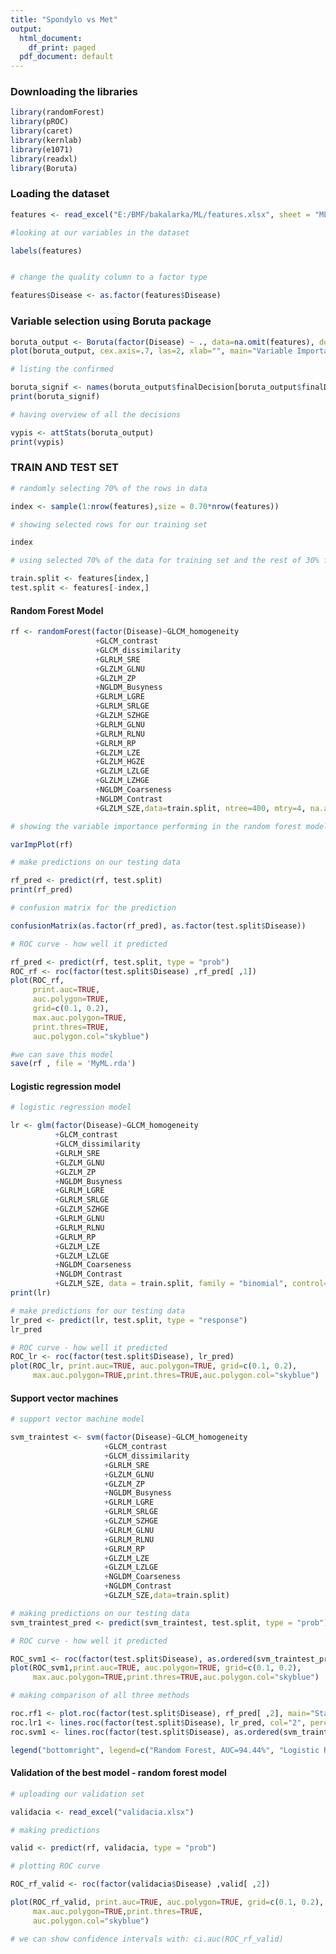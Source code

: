 ---
title: "Spondylo vs Met"
output:
  html_document:
    df_print: paged
  pdf_document: default
---


### Downloading the libraries

```{r message=FALSE, warning=FALSE}
library(randomForest)
library(pROC)
library(caret)
library(kernlab)
library(e1071)
library(readxl)
library(Boruta)
```

### Loading the dataset 
```{r}
features <- read_excel("E:/BMF/bakalarka/ML/features.xlsx", sheet = "ML")
```

```{r}
#looking at our variables in the dataset

labels(features)


# change the quality column to a factor type

features$Disease <- as.factor(features$Disease)
```


### Variable selection using Boruta package
```{r message=FALSE, warning=FALSE}
boruta_output <- Boruta(factor(Disease) ~ ., data=na.omit(features), doTrace=2) 
plot(boruta_output, cex.axis=.7, las=2, xlab="", main="Variable Importance") 

```

```{r}
# listing the confirmed

boruta_signif <- names(boruta_output$finalDecision[boruta_output$finalDecision %in% c("Confirmed")])
print(boruta_signif)
```

```{r}
# having overview of all the decisions

vypis <- attStats(boruta_output)
print(vypis)

```

### TRAIN AND TEST SET 
```{r}
# randomly selecting 70% of the rows in data

index <- sample(1:nrow(features),size = 0.70*nrow(features))

# showing selected rows for our training set

index
```

```{r}
# using selected 70% of the data for training set and the rest of 30% for testing set

train.split <- features[index,]
test.split <- features[-index,]
```

#### Random Forest Model
```{r}
rf <- randomForest(factor(Disease)~GLCM_homogeneity
                   +GLCM_contrast
                   +GLCM_dissimilarity
                   +GLRLM_SRE
                   +GLZLM_GLNU
                   +GLZLM_ZP
                   +NGLDM_Busyness
                   +GLRLM_LGRE
                   +GLRLM_SRLGE
                   +GLZLM_SZHGE
                   +GLRLM_GLNU
                   +GLRLM_RLNU
                   +GLRLM_RP
                   +GLZLM_LZE
                   +GLZLM_HGZE
                   +GLZLM_LZLGE
                   +GLZLM_LZHGE
                   +NGLDM_Coarseness
                   +NGLDM_Contrast
                   +GLZLM_SZE,data=train.split, ntree=400, mtry=4, na.action = na.omit, importance=TRUE)
```

```{r}
# showing the variable importance performing in the random forest model

varImpPlot(rf)
```

```{r message=FALSE, warning=FALSE}
# make predictions on our testing data

rf_pred <- predict(rf, test.split)
print(rf_pred)
```
```{r}
# confusion matrix for the prediction

confusionMatrix(as.factor(rf_pred), as.factor(test.split$Disease))
```

```{r message=FALSE, warning=FALSE}
# ROC curve - how well it predicted

rf_pred <- predict(rf, test.split, type = "prob")
ROC_rf <- roc(factor(test.split$Disease) ,rf_pred[ ,1])
plot(ROC_rf, 
     print.auc=TRUE,
     auc.polygon=TRUE,
     grid=c(0.1, 0.2),
     max.auc.polygon=TRUE,
     print.thres=TRUE,
     auc.polygon.col="skyblue")

#we can save this model 
save(rf , file = 'MyML.rda')
```

#### Logistic regression model

```{r}

# logistic regression model

lr <- glm(factor(Disease)~GLCM_homogeneity
          +GLCM_contrast
          +GLCM_dissimilarity
          +GLRLM_SRE
          +GLZLM_GLNU
          +GLZLM_ZP
          +NGLDM_Busyness
          +GLRLM_LGRE
          +GLRLM_SRLGE
          +GLZLM_SZHGE
          +GLRLM_GLNU
          +GLRLM_RLNU
          +GLRLM_RP
          +GLZLM_LZE
          +GLZLM_LZLGE
          +NGLDM_Coarseness
          +NGLDM_Contrast
          +GLZLM_SZE, data = train.split, family = "binomial", control= list(maxit=150))
print(lr)

```


```{r}

# make predictions for our testing data
lr_pred <- predict(lr, test.split, type = "response")
lr_pred


```


```{r message=FALSE, warning=FALSE}
# ROC curve - how well it predicted
ROC_lr <- roc(factor(test.split$Disease), lr_pred)
plot(ROC_lr, print.auc=TRUE, auc.polygon=TRUE, grid=c(0.1, 0.2),
     max.auc.polygon=TRUE,print.thres=TRUE,auc.polygon.col="skyblue")
```

#### Support vector machines

```{r}
# support vector machine model

svm_traintest <- svm(factor(Disease)~GLCM_homogeneity
                     +GLCM_contrast
                     +GLCM_dissimilarity
                     +GLRLM_SRE
                     +GLZLM_GLNU
                     +GLZLM_ZP
                     +NGLDM_Busyness
                     +GLRLM_LGRE
                     +GLRLM_SRLGE
                     +GLZLM_SZHGE
                     +GLRLM_GLNU
                     +GLRLM_RLNU
                     +GLRLM_RP
                     +GLZLM_LZE
                     +GLZLM_LZLGE
                     +NGLDM_Coarseness
                     +NGLDM_Contrast
                     +GLZLM_SZE,data=train.split)

```

```{r}
# making predictions on our testing data
svm_traintest_pred <- predict(svm_traintest, test.split, type = "prob")

```

```{r message=FALSE, warning=FALSE}
# ROC curve - how well it predicted

ROC_svm1 <- roc(factor(test.split$Disease), as.ordered(svm_traintest_pred))
plot(ROC_svm1,print.auc=TRUE, auc.polygon=TRUE, grid=c(0.1, 0.2),
     max.auc.polygon=TRUE,print.thres=TRUE,auc.polygon.col="skyblue")
```


```{r message=FALSE, warning=FALSE}
# making comparison of all three methods 

roc.rf1 <- plot.roc(factor(test.split$Disease), rf_pred[ ,2], main="Statistical comparison of method: Train/Test split", col="1", percent=TRUE,grid=c(0.1, 0.2))
roc.lr1 <- lines.roc(factor(test.split$Disease), lr_pred, col="2", percent=TRUE)
roc.svm1 <- lines.roc(factor(test.split$Disease), as.ordered(svm_traintest_pred), col="4", percent=TRUE)

legend("bottomright", legend=c("Random Forest, AUC=94.44%", "Logistic Regression, AUC=66.67%", "Support Vector Machines, AUC=83.33%"), col=c("1", "2", "4"), lwd=2)
```

#### Validation of the best model - random forest model

```{r}
# uploading our validation set 

validacia <- read_excel("validacia.xlsx")

```
```{r}
# making predictions 

valid <- predict(rf, validacia, type = "prob")

```


```{r message=FALSE, warning=FALSE}
# plotting ROC curve 

ROC_rf_valid <- roc(factor(validacia$Disease) ,valid[ ,2])

plot(ROC_rf_valid, print.auc=TRUE, auc.polygon=TRUE, grid=c(0.1, 0.2),
     max.auc.polygon=TRUE,print.thres=TRUE,
     auc.polygon.col="skyblue")

# we can show confidence intervals with: ci.auc(ROC_rf_valid)

```







